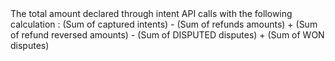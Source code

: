 <ResponseField name="DeclaredIntentAmount" type="integer">
The total amount declared through intent API calls with the following calculation :
(Sum of captured intents) - (Sum of refunds amounts) + (Sum of refund reversed amounts) - (Sum of DISPUTED disputes) + (Sum of WON disputes)
</ResponseField>